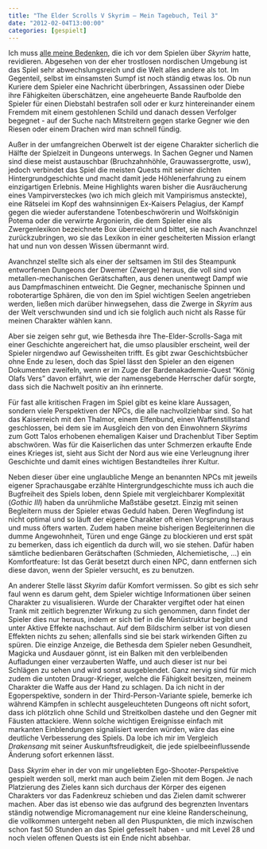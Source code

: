 ```yaml
---
title: "The Elder Scrolls V Skyrim – Mein Tagebuch, Teil 3"
date: "2012-02-04T13:00:00"
categories: [gespielt]
---
```


Ich muss [alle meine Bedenken](/blog/2011/12/26/the-elder-scrolls-v-skyrim-mein-tagebuch-teil-1/), die ich vor dem Spielen über *Skyrim* hatte, revidieren. Abgesehen von der eher trostlosen nordischen Umgebung ist das Spiel sehr abwechslungsreich und die Welt alles andere als tot. Im Gegenteil, selbst im einsamsten Sumpf ist noch ständig etwas los. Ob nun Kuriere dem Spieler eine Nachricht überbringen, Assassinen oder Diebe ihre Fähigkeiten überschätzen, eine angeheuerte Bande Raufbolde den Spieler für einen Diebstahl bestrafen soll oder er kurz hintereinander einem Fremdem mit einem gestohlenen Schild und danach dessen Verfolger begegnet - auf der Suche nach Mitstreitern gegen starke Gegner wie den Riesen oder einem Drachen wird man schnell fündig.

Außer in der umfangreichen Oberwelt ist der eigene Charakter sicherlich die Hälfte der Spielzeit in Dungeons unterwegs. In Sachen Gegner und Namen sind diese meist austauschbar (Bruchzahnhöhle, Grauwassergrotte, usw), jedoch verbindet das Spiel die meisten Quests mit seiner dichten Hintergrundgeschichte und macht damit jede Höhlenerfahrung zu einem einzigartigen Erlebnis. Meine Highlights waren bisher die Ausräucherung eines Vampirversteckes (wo ich mich gleich mit Vampirismus ansteckte), eine Rätselei im Kopf des wahnsinnigen Ex-Kaisers Pelagius, der Kampf gegen die wieder auferstandene Totenbeschwörerin und Wolfskönigin Potema oder die verwirrte Argonierin, die dem Spieler eine als Zwergenlexikon bezeichnete Box überreicht und bittet, sie nach Avanchnzel zurückzubringen, wo sie das Lexikon in einer gescheiterten Mission erlangt hat und nun von dessen Wissen übermannt wird.

Avanchnzel stellte sich als einer der seltsamen im Stil des Steampunk entworfenen Dungeons der Dwemer (Zwerge) heraus, die voll sind von metallen-mechanischen Gerätschaften, aus denen unentwegt Dampf wie aus Dampfmaschinen entweicht. Die Gegner, mechanische Spinnen und roboterartige Sphären, die von den im Spiel wichtigen Seelen angetrieben werden, ließen mich darüber hinwegsehen, dass die Zwerge in *Skyrim* aus der Welt verschwunden sind und ich sie folglich auch nicht als Rasse für meinen Charakter wählen kann.

Aber sie zeigen sehr gut, wie Bethesda ihre The-Elder-Scrolls-Saga mit einer Geschichte angereichert hat, die umso plausibler erscheint, weil der Spieler nirgendwo auf Gewissheiten trifft. Es gibt zwar Geschichtsbücher ohne Ende zu lesen, doch das Spiel lässt den Spieler an den eigenen Dokumenten zweifeln, wenn er im Zuge der Bardenakademie-Quest "König Olafs Vers" davon erfährt, wie der namensgebende Herrscher dafür sorgte, dass sich die Nachwelt positiv an ihn erinnerte.

Für fast alle kritischen Fragen im Spiel gibt es keine klare Aussagen, sondern viele Perspektiven der NPCs, die alle nachvollziehbar sind. So hat das Kaiserreich mit den Thalmor, einem Elfenbund, einen Waffenstillstand geschlossen, bei dem sie im Ausgleich den von den Einwohnern *Skyrims* zum Gott Talos erhobenen ehemaligen Kaiser und Drachenblut Tiber Septim abschwören. Was für die Kaiserlichen das unter Schmerzen erkaufte Ende eines Krieges ist, sieht aus Sicht der Nord aus wie eine Verleugnung ihrer Geschichte und damit eines wichtigen Bestandteiles ihrer Kultur.

Neben dieser über eine unglaubliche Menge an benannten NPCs mit jeweils eigener Sprachausgabe erzählte Hintergrundgeschichte muss ich auch die Bugfreiheit des Spiels loben, denn Spiele mit vergleichbarer Komplexität (*Gothic III*) haben da unrühmliche Maßstäbe gesetzt. Einzig mit seinen Begleitern muss der Spieler etwas Geduld haben. Deren Wegfindung ist nicht optimal und so läuft der eigene Charakter oft einen Vorsprung heraus und muss öfters warten. Zudem haben meine bisherigen Begleiterinnen die dumme Angewohnheit, Türen und enge Gänge zu blockieren und erst spät zu bemerken, dass ich eigentlich da durch will, wo sie stehen. Dafür haben sämtliche bedienbaren Gerätschaften (Schmieden, Alchemietische, ...) ein Komfortfeature: Ist das Gerät besetzt durch einen NPC, dann entfernen sich diese davon, wenn der Spieler versucht, es zu benutzen.

An anderer Stelle lässt *Skyrim* dafür Komfort vermissen. So gibt es sich sehr faul wenn es darum geht, dem Spieler wichtige Informationen über seinen Charakter zu visualisieren. Wurde der Charakter vergiftet oder hat einen Trank mit zeitlich begrenzter Wirkung zu sich genommen, dann findet der Spieler dies nur heraus, indem er sich tief in die Menüstruktur begibt und unter Aktive Effekte nachschaut. Auf dem Bildschirm selber ist von diesen Effekten nichts zu sehen; allenfalls sind sie bei stark wirkenden Giften zu spüren. Die einzige Anzeige, die Bethesda dem Spieler neben Gesundheit, Magicka und Ausdauer gönnt, ist ein Balken mit den verbleibenden Aufladungen einer verzauberten Waffe, und auch dieser ist nur bei Schlägen zu sehen und wird sonst ausgeblendet. Ganz nervig sind für mich zudem die untoten Draugr-Krieger, welche die Fähigkeit besitzen, meinem Charakter die Waffe aus der Hand zu schlagen. Da ich nicht in der Egoperspektive, sondern in der Third-Person-Variante spiele, bemerke ich während Kämpfen in schlecht ausgeleuchteten Dungeons oft nicht sofort, dass ich plötzlich ohne Schild und Streitkolben dastehe und den Gegner mit Fäusten attackiere. Wenn solche wichtigen Ereignisse einfach mit markanten Einblendungen signalisiert werden würden, wäre das eine deutliche Verbesserung des Spiels. Da lobe ich mir im Vergleich *Drakensang* mit seiner Auskunftsfreudigkeit, die jede spielbeeinflussende Änderung sofort erkennen lässt.

Dass *Skyrim* eher in der von mir ungeliebten Ego-Shooter-Perspektive gespielt werden soll, merkt man auch beim Zielen mit dem Bogen. Je nach Platzierung des Zieles kann sich durchaus der Körper des eigenen Charakters vor das Fadenkreuz schieben und das Zielen damit schwerer machen. Aber das ist ebenso wie das aufgrund des begrenzten Inventars ständig notwendige Micromanagement nur eine kleine Randerscheinung, die vollkommen untergeht neben all den Pluspunkten, die mich inzwischen schon fast 50 Stunden an das Spiel gefesselt haben - und mit Level 28 und noch vielen offenen Quests ist ein Ende nicht absehbar.
